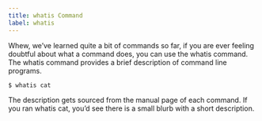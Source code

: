 ```yaml
---
title: whatis Command
label: whatis
---
```


Whew, we’ve learned quite a bit of commands so far, if you are ever feeling doubtful about what a command does, you can use the whatis command. The whatis command provides a brief description of command line programs.

```bash
$ whatis cat
```

The description gets sourced from the manual page of each command. If you ran whatis cat, you’d see there is a small blurb with a short description.
